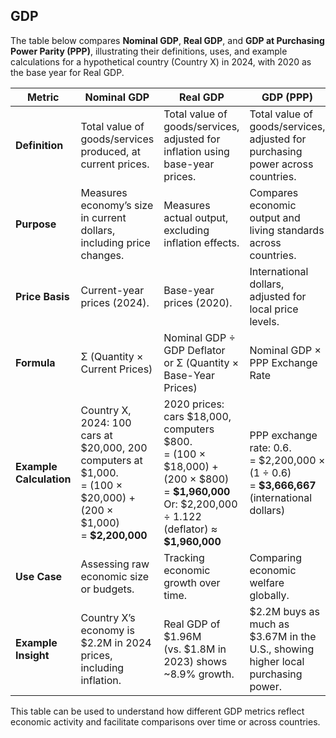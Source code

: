 


## GDP 
The table below compares **Nominal GDP**, **Real GDP**, and **GDP at Purchasing Power Parity (PPP)**, illustrating their definitions, uses, and example calculations for a hypothetical country (Country X) in 2024, with 2020 as the base year for Real GDP.

| Metric | Nominal GDP | Real GDP | GDP (PPP) |
| --- | --- | --- | --- |
| **Definition** | Total value of goods/services produced, at current prices. | Total value of goods/services, adjusted for inflation using base-year prices. | Total value of goods/services, adjusted for purchasing power across countries. |
| **Purpose** | Measures economy’s size in current dollars, including price changes. | Measures actual output, excluding inflation effects. | Compares economic output and living standards across countries. |
| **Price Basis** | Current-year prices (2024). | Base-year prices (2020). | International dollars, adjusted for local price levels. |
| **Formula** | Σ (Quantity × Current Prices) | Nominal GDP ÷ GDP Deflator<br>or Σ (Quantity × Base-Year Prices) | Nominal GDP × PPP Exchange Rate |
| **Example Calculation** | Country X, 2024: 100 cars at $20,000, 200 computers at $1,000.<br>= (100 × $20,000) + (200 × $1,000)<br>= **$2,200,000** | 2020 prices: cars $18,000, computers $800.<br>= (100 × $18,000) + (200 × $800)<br>= **$1,960,000**<br>Or: $2,200,000 ÷ 1.122 (deflator) ≈ **$1,960,000** | PPP exchange rate: 0.6.<br>= $2,200,000 × (1 ÷ 0.6)<br>= **$3,666,667** (international dollars) |
| **Use Case** | Assessing raw economic size or budgets. | Tracking economic growth over time. | Comparing economic welfare globally. |
| **Example Insight** | Country X’s economy is $2.2M in 2024 prices, including inflation. | Real GDP of $1.96M (vs. $1.8M in 2023) shows \~8.9% growth. | $2.2M buys as much as $3.67M in the U.S., showing higher local purchasing power. |

This table can be used to understand how different GDP metrics reflect economic activity and facilitate comparisons over time or across countries.